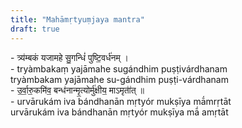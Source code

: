 ```yaml
---
title: "Mahāmṛtyuṃjaya mantra"
draft: true
---
```


::: ex
:::: gl
| - त्र्य॑म्बकं यजामहे सु॒गन्धिं॑ पुष्टि॒वर्ध॑नम् ।
| - tryàmbakaṃ yajāmahe sugándhim puṣṭivárdhanam
| tryàmbakam yajāmahe su-gándhim puṣṭi-várdhanam
::::
:::

::: ex
:::: gl
| - उ॒र्वा॒रु॒कमि॑व॒ बन्ध॑नान्मृ॒त्योर्मु॑क्षीय॒ माऽमृता॑॑त् ॥
| - urvārukám iva bándhanān mṛtyór mukṣīya mā́mrṛtāt
| urvārukám iva bándhanān mṛtyór mukṣīya mā́ amṛtāt
::::
:::